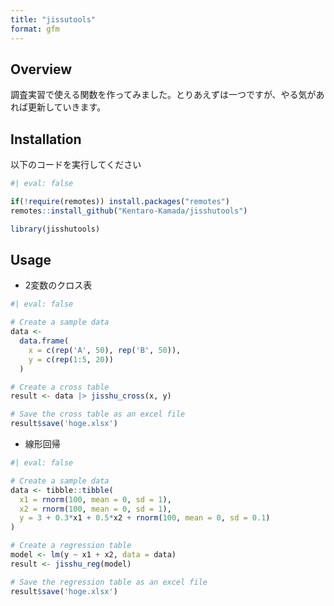 ```yaml
---
title: "jissutools"
format: gfm
---
```


<!-- README.md is generated from README.qmd. Please edit that file -->

## Overview

調査実習で使える関数を作ってみました。とりあえずは一つですが、やる気があれば更新していきます。

## Installation

以下のコードを実行してください

```r
#| eval: false

if(!require(remotes)) install.packages("remotes")
remotes::install_github("Kentaro-Kamada/jisshutools")

library(jisshutools)

```


## Usage

- 2変数のクロス表

```r
#| eval: false

# Create a sample data
data <-
  data.frame(
    x = c(rep('A', 50), rep('B', 50)),
    y = c(rep(1:5, 20))
  )

# Create a cross table
result <- data |> jisshu_cross(x, y)

# Save the cross table as an excel file
result$save('hoge.xlsx')

```


- 線形回帰

```r
#| eval: false

# Create a sample data
data <- tibble::tibble(
  x1 = rnorm(100, mean = 0, sd = 1),
  x2 = rnorm(100, mean = 0, sd = 1),
  y = 3 + 0.3*x1 + 0.5*x2 + rnorm(100, mean = 0, sd = 0.1)
)

# Create a regression table
model <- lm(y ~ x1 + x2, data = data)
result <- jisshu_reg(model)

# Save the regression table as an excel file
result$save('hoge.xlsx')

```


